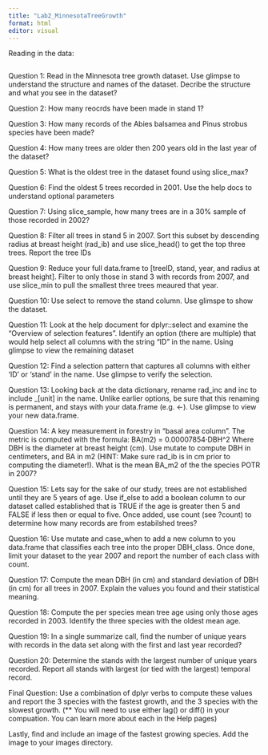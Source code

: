 ```yaml
---
title: "Lab2_MinnesotaTreeGrowth"
format: html
editor: visual
---
```


Reading in the data: 
```r

```

Question 1: Read in the Minnesota tree growth dataset. Use glimpse to understand the structure and names of the dataset. Decribe the structure and what you see in the dataset?

Question 2: How many reocrds have been made in stand 1?

Question 3: How many records of the Abies balsamea and Pinus strobus species have been made?

Question 4: How many trees are older then 200 years old in the last year of the dataset?

Question 5: What is the oldest tree in the dataset found using slice_max?

Question 6: Find the oldest 5 trees recorded in 2001. Use the help docs to understand optional parameters

Question 7: Using slice_sample, how many trees are in a 30% sample of those recorded in 2002?

Question 8: Filter all trees in stand 5 in 2007. Sort this subset by descending radius at breast height (rad_ib) and use slice_head() to get the top three trees. Report the tree IDs

Question 9: Reduce your full data.frame to [treeID, stand, year, and radius at breast height]. Filter to only those in stand 3 with records from 2007, and use slice_min to pull the smallest three trees meaured that year.

Question 10: Use select to remove the stand column. Use glimspe to show the dataset.

Question 11: Look at the help document for dplyr::select and examine the “Overview of selection features”. Identify an option (there are multiple) that would help select all columns with the string “ID” in the name. Using glimpse to view the remaining dataset

Question 12: Find a selection pattern that captures all columns with either ‘ID’ or ‘stand’ in the name. Use glimpse to verify the selection.

Question 13: Looking back at the data dictionary, rename rad_inc and inc to include _[unit] in the name. Unlike earlier options, be sure that this renaming is permanent, and stays with your data.frame (e.g. <-). Use glimpse to view your new data.frame.

Question 14: A key measurement in forestry in “basal area column”. The metric is computed with the formula:
BA(m2) = 0.00007854⋅DBH^2
Where DBH is the diameter at breast height (cm). Use mutate to compute DBH in centimeters, and BA in m2 (HINT: Make sure rad_ib is in cm prior to computing the diameter!). What is the mean BA_m2 of the the species POTR in 2007?

Question 15: Lets say for the sake of our study, trees are not established until they are 5 years of age. Use if_else to add a boolean column to our dataset called established that is TRUE if the age is greater then 5 and FALSE if less then or equal to five. Once added, use count (see ?count) to determine how many records are from estabilshed trees?

Question 16: Use mutate and case_when to add a new column to you data.frame that classifies each tree into the proper DBH_class. Once done, limit your dataset to the year 2007 and report the number of each class with count.

Question 17: Compute the mean DBH (in cm) and standard deviation of DBH (in cm) for all trees in 2007. Explain the values you found and their statistical meaning.

Question 18: Compute the per species mean tree age using only those ages recorded in 2003. Identify the three species with the oldest mean age.

Question 19: In a single summarize call, find the number of unique years with records in the data set along with the first and last year recorded?

Question 20: Determine the stands with the largest number of unique years recorded. Report all stands with largest (or tied with the largest) temporal record.

Final Question: Use a combination of dplyr verbs to compute these values and report the 3 species with the fastest growth, and the 3 species with the slowest growth. (** You will need to use either lag() or diff() in your compuation. You can learn more about each in the Help pages)

Lastly, find and include an image of the fastest growing species. Add the image to your images directory.